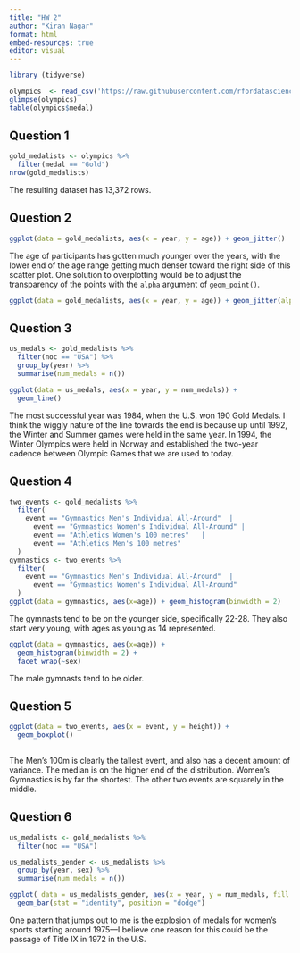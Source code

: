 ```yaml
---
title: "HW 2"
author: "Kiran Nagar"
format: html
embed-resources: true
editor: visual
---
```


```r
library (tidyverse)

olympics  <- read_csv('https://raw.githubusercontent.com/rfordatascience/tidytuesday/master/data/2021/2021-07-27/olympics.csv')
glimpse(olympics)
table(olympics$medal)
```

## Question 1

```r
gold_medalists <- olympics %>% 
  filter(medal == "Gold")
nrow(gold_medalists)
```

The resulting dataset has 13,372 rows.

## Question 2

```r
ggplot(data = gold_medalists, aes(x = year, y = age)) + geom_jitter() 

```

The age of participants has gotten much younger over the years, with the lower end of the age range getting much denser toward the right side of this scatter plot. One solution to overplotting would be to adjust the transparency of the points with the `alpha` argument of `geom_point()`.

```r
ggplot(data = gold_medalists, aes(x = year, y = age)) + geom_jitter(alpha = 0.2)
```

## Question 3

```r
us_medals <- gold_medalists %>% 
  filter(noc == "USA") %>% 
  group_by(year) %>% 
  summarise(num_medals = n())
```

```r
ggplot(data = us_medals, aes(x = year, y = num_medals)) + 
  geom_line()
```

The most successful year was 1984, when the U.S. won 190 Gold Medals. I think the wiggly nature of the line towards the end is because up until 1992, the Winter and Summer games were held in the same year. In 1994, the Winter Olympics were held in Norway and established the two-year cadence between Olympic Games that we are used to today.

## Question 4

```r
two_events <- gold_medalists %>%
  filter(
    event == "Gymnastics Men's Individual All-Around"  |
      event == "Gymnastics Women's Individual All-Around" |
      event == "Athletics Women's 100 metres"   |
      event == "Athletics Men's 100 metres"
  ) 
gymnastics <- two_events %>%
  filter(
    event == "Gymnastics Men's Individual All-Around"  |
      event == "Gymnastics Women's Individual All-Around"
  )
ggplot(data = gymnastics, aes(x=age)) + geom_histogram(binwidth = 2)
```

The gymnasts tend to be on the younger side, specifically 22-28. They also start very young, with ages as young as 14 represented.

```r
ggplot(data = gymnastics, aes(x=age)) + 
  geom_histogram(binwidth = 2) +
  facet_wrap(~sex)
```

The male gymnasts tend to be older.

## Question 5

```r
ggplot(data = two_events, aes(x = event, y = height)) +
  geom_boxplot()
  
```

The Men's 100m is clearly the tallest event, and also has a decent amount of variance. The median is on the higher end of the distribution. Women's Gymnastics is by far the shortest. The other two events are squarely in the middle.

## Question 6

```r
us_medalists <- gold_medalists %>% 
  filter(noc == "USA")

us_medalists_gender <- us_medalists %>% 
  group_by(year, sex) %>% 
  summarise(num_medals = n())

ggplot( data = us_medalists_gender, aes(x = year, y = num_medals, fill = sex)) + 
  geom_bar(stat = "identity", position = "dodge")

```

One pattern that jumps out to me is the explosion of medals for women's sports starting around 1975---I believe one reason for this could be the passage of Title IX in 1972 in the U.S.
